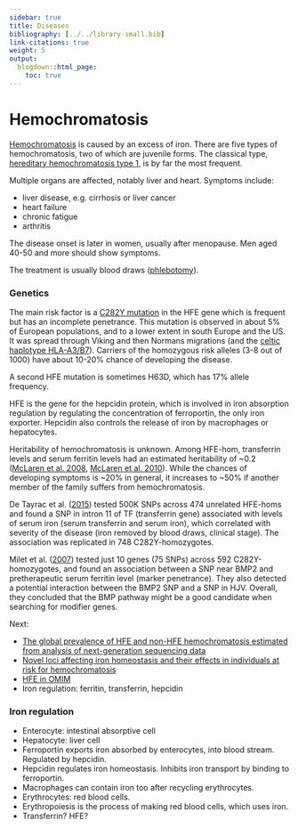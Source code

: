 ```yaml
---
sidebar: true
title: Diseases
bibliography: [../../library-small.bib]
link-citations: true
weight: 5
output:
  blogdown::html_page:
    toc: true
---
```


# Hemochromatosis


[Hemochromatosis](https://en.wikipedia.org/wiki/Iron_overload) is caused by an excess of iron.
There are five types of hemochromatosis, two of which are juvenile forms.
The classical type, [hereditary hemochromatosis type 1](https://en.wikipedia.org/wiki/Hereditary_haemochromatosis), is by far the most frequent.

Multiple organs are affected, notably liver and heart.
Symptoms include:

- liver disease, e.g. cirrhosis or liver cancer
- heart failure
- chronic fatigue
- arthritis

The disease onset is later in women, usually after menopause.
Men aged 40-50 and more should show symptoms.

The treatment is usually blood draws ([phlebotomy](https://en.wikipedia.org/wiki/Phlebotomy)).

### Genetics

The main risk factor is a [C282Y mutation](https://www.ncbi.nlm.nih.gov/snp/rs1800562) in the HFE gene which is frequent but has an incomplete penetrance.
This mutation is observed in about 5% of European populations, and to a lower extent in south Europe and the US.
It was spread through Viking and then Normans migrations (and the [celtic haplotype HLA-A3/B7](https://bmcmedgenet.biomedcentral.com/articles/10.1186/1471-2350-5-25)).
Carriers of the homozygous risk alleles (3-8 out of 1000) have about 10-20% chance of developing the disease.

A second HFE mutation is sometimes H63D, which has 17% allele frequency.

HFE is the gene for the hepcidin protein, which is involved in iron absorption regulation by regulating the concentration of ferroportin, the only iron exporter.
Hepcidin also controls the release of iron by macrophages or hepatocytes.

Heritability of hemochromatosis is unknown.
Among HFE-hom, transferrin levels and serum ferritin levels had an estimated heritability of ~0.2 ([McLaren et al. 2008](https://doi.org/10.1182/blood.V112.11.115.115), [McLaren et al. 2010](https://pubmed.ncbi.nlm.nih.gov/20095037/)).
While the chances of developing symptoms is ~20% in general, it increases to ~50% if another member of the family suffers from hemochromatosis.

De Tayrac et al. ([2015](https://pubmed.ncbi.nlm.nih.gov/25457201/)) tested 500K SNPs across 474 unrelated HFE-homs and found a SNP in intron 11 of TF (transferrin gene) associated with levels of serum iron (serum transferrin and serum iron), which correlated with severity of the disease (iron removed by blood draws, clinical stage).
The association was replicated in 748 C282Y-homozygotes.

Milet et al. ([2007](https://pubmed.ncbi.nlm.nih.gov/17847004/)) tested just 10 genes (75 SNPs) across 592 C282Y-homozygotes, and found an association between a SNP near BMP2 and pretherapeutic serum ferritin level (marker penetrance).
They also detected a potential interaction between the BMP2 SNP and a SNP in HJV.
Overall, they concluded that the BMP pathway might be a good candidate when searching for modifier genes.

Next:

- [The global prevalence of HFE and non-HFE hemochromatosis estimated from analysis of next-generation sequencing data](https://www.nature.com/articles/gim2015140)
- [Novel loci affecting iron homeostasis and their effects in individuals at risk for hemochromatosis](https://www.ncbi.nlm.nih.gov/pmc/articles/PMC4215164/)
- [HFE in OMIM](https://www.omim.org/entry/613609)
- Iron regulation: ferritin, transferrin, hepcidin

### Iron regulation

- Enterocyte: intestinal absorptive cell
- Hepatocyte: liver cell
- Ferroportin exports iron absorbed by enterocytes, into blood stream. Regulated by hepcidin.
- Hepcidin regulates iron homeostasis. Inhibits iron transport by binding to ferroportin.
- Macrophages can contain iron too after recycling erythrocytes.
- Erythrocytes: red blood cells.
- Erythropoiesis is the process of making red blood cells, which uses iron.
- Transferrin? HFE?
